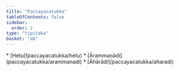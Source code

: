 ```yaml
---
title: "Paccayacatukka"
tableOfContents: false
sidebar:
  order: 2
type: "tipitaka"
basket: "ab"
---
```



<DynamicBreadcrumb />



<TableOfContents>
* [Hetu](paccayacatukka/hetu)
* [Ārammaṇādi](paccayacatukka/arammanadi)
* [Āhārādi](paccayacatukka/aharadi)
</TableOfContents>